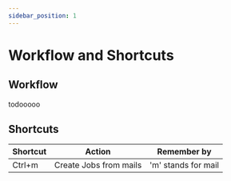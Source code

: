 ```yaml
---
sidebar_position: 1
---
```


# Workflow and Shortcuts

## Workflow

todooooo

## Shortcuts

| Shortcut  | Action | Remember by |
|-----------------|-----------------|-----------------|
| Ctrl+m | Create Jobs from mails | 'm' stands for mail |

